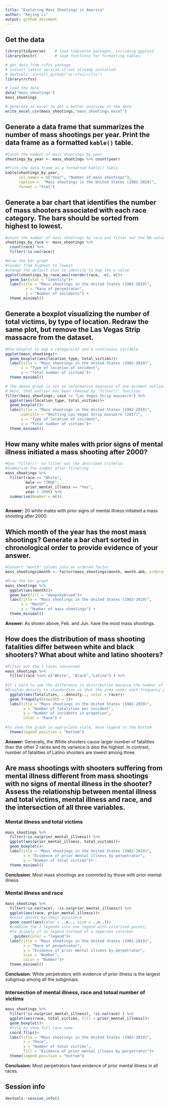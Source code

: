 ```yaml
---
title: "Exploring Mass Shootings in America"
author: "Kejing Li"
output: github_document
---
```


## Get the data 

```r
library(tidyverse)    # load tidyverse packages, including ggplot2
library(knitr)        # load functions for formatting tables

# get data from rcfss package
# install latest version if not already installed
# devtools::install_github("uc-cfss/rcfss")
library(rcfss)

# load the data
data("mass_shootings")
mass_shootings

# generate an excel to get a better overview of the data
write_excel_csv(mass_shootings,"mass_shootings.excel")
```


## Generate a data frame that summarizes the number of mass shootings per year. Print the data frame as a formatted `kable()` table.

```r
#Count the number of mass shootings by year 
shootings_by_year <- mass_shootings %>% count(year)

#Print the data frame as a formatted kable() table.
kable(shootings_by_year, 
      col.names = c("Year", "Number of mass shootings"), 
      caption =  "Mass shootings in the United States (1982-2019)",
      format = "html")
```

## Generate a bar chart that identifies the number of mass shooters associated with each race category. The bars should be sorted from highest to lowest.

```r
#count the number of mass shootings by race and filter out the NA value
shootings_by_race <- mass_shootings %>% 
  count(race) %>%
  filter(!is.na(race))

#draw the bar graph
#reoder from highest to lowest
#change the default stat to identity to map the y value
ggplot(shootings_by_race,aes(reorder(race, -n), n))+
  geom_bar(stat = "identity")+
  labs(title = "Mass shootings in the United States (1982-2019)",
         x = "Race of perpetrator",
         y = "Number of incidents") +
  theme_minimal()
```



## Generate a boxplot visualizing the number of total victims, by type of location. Redraw the same plot, but remove the Las Vegas Strip massacre from the dataset.

```r
#Use boxplot to map a categorical and a continuous variable
ggplot(mass_shootings)+
  geom_boxplot(aes(location_type, total_victims))+
  labs(title = "Mass shootings in the United States (1982-2019)",
       x = "Type of location of incident", 
       y = "Total number of victims")+
  theme_minimal()
```



```r
# The above graph is not so imformative beacause of one evident outlier 
# Here, that outlier has been removed by 'filter()' function
filter(mass_shootings, case != "Las Vegas Strip massacre") %>%
  ggplot(aes(location_type, total_victims))+
  geom_boxplot()+
  labs(title = "Mass shootings in the United States (1982-2019)",
       subtitle = "Omitting Las Vegas Strip massacre (2017)",
       x = "Type of location of incident", 
       y = "Total number of victims")+
  theme_minimal()
```

## How many white males with prior signs of mental illness initiated a mass shooting after 2000?

```r
#Use 'filter()' to filter out the described criteria 
#Summarize the number after filtering 
mass_shootings %>%
  filter(race == "White", 
         male == "TRUE",
         prior_mental_illness == "Yes",
         year > 2000) %>%
  summarise(Number = n())
   
```

__Answer:__ 20 white males with prior signs of mental illness initiated a mass shooting after 2000.

## Which month of the year has the most mass shootings? Generate a bar chart sorted in chronological order to provide evidence of your answer.

```r
#Convert "month" column into an ordered factor
mass_shootings$month <- factor(mass_shootings$month, month.abb, ordered=TRUE)

#Draw the bar graph
mass_shootings %>%
  ggplot(aes(month))+
  geom_bar(fill = "deepskyblue4")+
  labs(title = "Mass shootings in the United States (1982-2019)",
       x = "Month",
       y = "Number of mass shootings") +
  theme_minimal()
```

__Answer:__ As shown above, Feb. and Jun. have the most mass shootings.


## How does the distribution of mass shooting fatalities differ between white and black shooters? What about white and latino shooters?


```r
#Filter out the 3 races concerned
mass_shootings %>%
  filter(race %in% c("White", "Black","Latino") ) %>%
  
#It's hard to see the difference in distribution because the number of incidents differ so much
#Display density to standardize so that the area under each frequency polygen is one
  ggplot(aes(fatalities, ..density.., color = race))+ 
  geom_freqpoly(binwidth = 2)+
  labs(title = "Mass shootings in the United States (1982-2019)",
        x = "Number of fatalities per incident",
        y = "Number of incidents in propotion",
        color = "Race") +
  
#To show the graph in approriate scale, move legend to the bottom
  theme(legend.position = "bottom")
```

__Answer:__  Generally, the White shooters cause larger number of fatalities than the other 2 races and its variance is also the highest. In contrast, number of fatalities of Latino shooters are lowest among three.

## Are mass shootings with shooters suffering from mental illness different from mass shootings with no signs of mental illness in the shooter? Assess the relationship between mental illness and total victims, mental illness and race, and the intersection of all three variables.

### Mental illness and total victims

```r
mass_shootings %>%
  filter(!is.na(prior_mental_illness)) %>%
  ggplot(aes(prior_mental_illness, total_victims))+ 
  geom_boxplot()+
  labs(title = "Mass shootings in the United States (1982-2019)",
        x = "Evidence of prior mental illness by perpetrator",
        y = "Number of total victims")+
  theme_minimal()
```

__Conclusion:__ Most mass shootings are commited by those with prior mental illness. 

### Mental illness and race

```r
mass_shootings %>%
  filter(!is.na(race), !is.na(prior_mental_illness)) %>%
  ggplot(aes(race, prior_mental_illness))+ 
  #color points by their occurance
  geom_count(aes(color = ..n.., size = ..n..))+
  #combine the 2 legends into one legend with colorized points,
  #to dispaly it as legend instead of a seperate colorbar
    guides(color = "legend")+
  labs(title = "Mass shootings in the United States (1982-2019)",
        x = "Race of perpetrator",
        y = "Evidence of prior mental illness by perpetrator",
        size = "Number",
        color = "Number")+
  theme_minimal()
```

__Conclusion:__ White perpetrators with evidence of prior illness is the largest subgroup among all the subgroups.  

### Intersection of mental illness, race and totoal number of victims 

```r
mass_shootings %>%
  filter(!is.na(prior_mental_illness), !is.na(race) ) %>%
  ggplot(aes(race, total_victims, fill = prior_mental_illness))+ 
  geom_boxplot()+
  #filp to show full race name
  coord_flip()+
  labs(title = "Mass shootings in the United States (1982-2019)",
        x = "Race",
        y = "Number of total victims",
        fill = "Evidence of prior mental illness by perpetrator")+
  theme(legend.position = "bottom")
```

__Conclusion:__ Most perpetrators have evidence of prior mental illness in all races. 

## Session info

```r
devtools::session_info()
```


